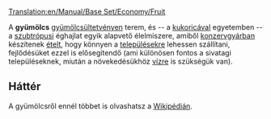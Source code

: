 [[Translation:en/Manual/Base Set/Economy/Fruit]]

{{hu/Rakomány|név=Gyümölcs
|kép=Fruit.png
|termeli=[[hu/Manual/Base Set/Economy/Gyümölcsültetvény|gyümölcsültetvény]], kizárólag szubtrópusi éghajlaton
|fogadja=[[hu/Manual/Base Set/Economy/Konzervgyár|konzervgyár]]
}}

A '''gyümölcs''' [[hu/Manual/Base Set/Economy/Gyümölcsültetvény|gyümölcsültetvényen]] terem, és -- a [[hu/Manual/Base Set/Economy/Kukorica|kukoricával]] egyetemben -- a [[hu/Manual/Éghajlatok#Szubtrópusi|szubtrópusi]] éghajlat egyik alapvető élelmiszere, amiből [[hu/Manual/Base Set/Economy/Konzervgyár|konzervgyárban]] készítenek [[hu/Manual/Base Set/Economy/Étel|ételt]], hogy könnyen a [[hu/Manual/Települések|településekre]] lehessen szállítani, fejlődésüket ezzel is elősegítendő (ami különösen fontos a sivatagi településeknek, miután a növekedésükhöz [[hu/Manual/Base Set/Economy/Víz|vízre]] is szükségük van).


== Háttér ==

A gyümölcsről ennél többet is olvashatsz a [http://hu.wikipedia.org/wiki/Gyümölcs Wikipédián].

{{hu/Navbox Rakomány}}
